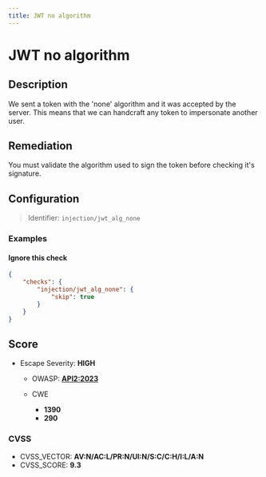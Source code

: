 ```yaml
---
title: JWT no algorithm
---
```


# JWT no algorithm

## Description

We sent a token with the 'none' algorithm and it was accepted by the server.
This means that we can handcraft any token to impersonate another user.


## Remediation

You must validate the algorithm used to sign the token before checking it's signature.


## Configuration

> Identifier: `injection/jwt_alg_none`



### Examples



#### Ignore this check

```json
{
    "checks": {
        "injection/jwt_alg_none": {
            "skip": true
        }
    }
}
```




## Score

- Escape Severity: **<span className="high-severity">HIGH</span>**
  - OWASP: **[API2:2023](https://github.com/OWASP/API-Security/blob/master/editions/2023/en/0xa2-broken-authentication.md)**
  
  - CWE
    - **1390**
    - **290**
  
  
  

### CVSS

- CVSS_VECTOR: **AV:N/AC:L/PR:N/UI:N/S:C/C:H/I:L/A:N**
- CVSS_SCORE: **9.3**

